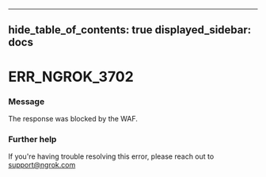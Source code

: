 

---
hide_table_of_contents: true
displayed_sidebar: docs
---


# ERR_NGROK_3702

### Message
The response was blocked by the WAF.

<ErrorDetails />



### Further help
If you're having trouble resolving this error, please reach out to [support@ngrok.com](mailto:support@ngrok.com?subject=Help%20with%20ERR_NGROK_3702)

